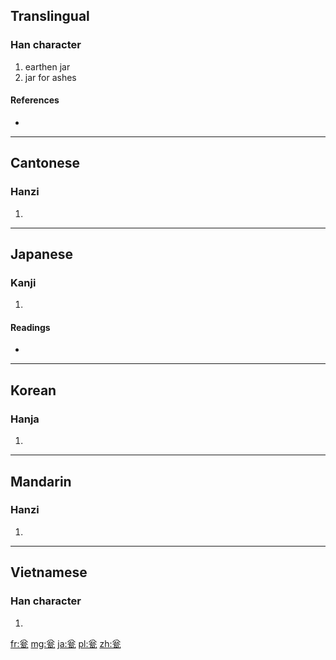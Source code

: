 ==Translingual==

===Han character===
{{Han char|rn=98|rad=瓦|as=04|sn=9|four=8071<sub>7</sub>|canj=金戈一弓 (CIMN)}}

# earthen jar
# jar for ashes

====References====
* {{Han ref|kx=0748.190|dkj=21461|dj=1157.060|hdz=21422.170|uh=74EE|ud=29934|bh=CFD8|bd=53208}}

----

==Cantonese==

===Hanzi===
{{yue-hanzi|jyut=|y=ung3}}

# {{defn|Cantonese|sort=瓦04}}

----

==Japanese==

===Kanji===
{{ja-kanji|grade=|rs=瓦04}}

# {{defn|Japanese|sort=瓦04}}

====Readings====
* {{ja-readings|on=[[おう]] (ō)|kun=[[もたい]] (motai)|nanori=}}

----

==Korean==

===Hanja===
{{ko-hanja|hangeul=옹|eumhun=|rv=ong|mr=ong|y=ong}}

# {{defn|Korean|sort=瓦04}}

----

==Mandarin==

===Hanzi===
{{cmn-hanzi|pin=[[wèng]] ([[weng4]])|wg=weng<sup>4</sup>}}

# {{defn|Mandarin|sort=瓦04}}

----

==Vietnamese==

===Han character===
{{vi-hantu|[[úng]]|rs=瓦04}}

# {{defn|Vietnamese|sort=瓦04}}

[[fr:瓮]]
[[mg:瓮]]
[[ja:瓮]]
[[pl:瓮]]
[[zh:瓮]]